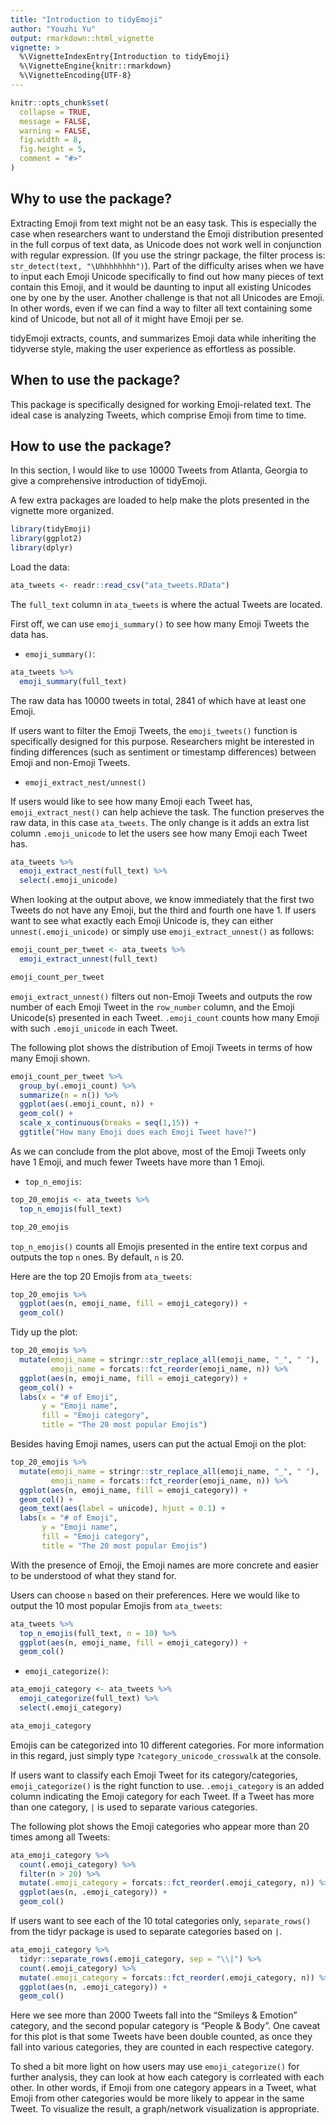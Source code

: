 ```yaml
---
title: "Introduction to tidyEmoji"
author: "Youzhi Yu"
output: rmarkdown::html_vignette
vignette: >
  %\VignetteIndexEntry{Introduction to tidyEmoji}
  %\VignetteEngine{knitr::rmarkdown}
  %\VignetteEncoding{UTF-8}
---
```


```r
knitr::opts_chunk$set(
  collapse = TRUE,
  message = FALSE,
  warning = FALSE,
  fig.width = 8, 
  fig.height = 5,
  comment = "#>"
)
```

## Why to use the package?

Extracting Emoji from text might not be an easy task. This is especially the case when researchers want to understand the Emoji distribution presented in the full corpus of text data, as Unicode does not work well in conjunction with regular expression. (If you use the stringr package, the filter process is: `str_detect(text, "\Uhhhhhhhh")`). Part of the difficulty arises when we have to input each Emoji Unicode specifically to find out how many pieces of text contain this Emoji, and it would be daunting to input all existing Unicodes one by one by the user. Another challenge is that not all Unicodes are Emoji. In other words, even if we can find a way to filter all text containing some kind of Unicode, but not all of it might have Emoji per se. 

tidyEmoji extracts, counts, and summarizes Emoji data while inheriting the tidyverse style, making the user experience as effortless as possible.

## When to use the package?

This package is specifically designed for working Emoji-related text. The ideal case is analyzing Tweets, which comprise Emoji from time to time. 

## How to use the package?

In this section, I would like to use 10000 Tweets from Atlanta, Georgia to give a comprehensive introduction of tidyEmoji.

A few extra packages are loaded to help make the plots presented in the vignette more organized. 

```r
library(tidyEmoji)
library(ggplot2)
library(dplyr)
```

Load the data:

```r
ata_tweets <- readr::read_csv("ata_tweets.RData")
```
The `full_text` column in `ata_tweets` is where the actual Tweets are located. 

First off, we can use `emoji_summary()` to see how many Emoji Tweets the data has. 

- `emoji_summary()`:

```r
ata_tweets %>%
  emoji_summary(full_text)
```

The raw data has 10000 tweets in total, 2841 of which have at least one Emoji.


If users want to filter the Emoji Tweets, the `emoji_tweets()` function is specifically designed for this purpose. Researchers might be interested in finding differences (such as sentiment or timestamp differences) between Emoji and non-Emoji Tweets.

- `emoji_extract_nest/unnest()`

If users would like to see how many Emoji each Tweet has, `emoji_extract_nest()` can help achieve the task. The function preserves the raw data, in this case `ata_tweets`. The only change is it adds an extra list column `.emoji_unicode` to let the users see how many Emoji each Tweet has.  

```r
ata_tweets %>%
  emoji_extract_nest(full_text) %>%
  select(.emoji_unicode) 
```
When looking at the output above, we know immediately that the first two Tweets do not have any Emoji, but the third and fourth one have 1. If users want to see what exactly each Emoji Unicode is, they can either `unnest(.emoji_unicode)` or simply use `emoji_extract_unnest()` as follows:


```r
emoji_count_per_tweet <- ata_tweets %>%
  emoji_extract_unnest(full_text) 

emoji_count_per_tweet
```

`emoji_extract_unnest()` filters out non-Emoji Tweets and outputs the row number of each Emoji Tweet in the `row_number` column, and the Emoji Unicode(s) presented in each Tweet. `.emoji_count` counts how many Emoji with such `.emoji_unicode` in each Tweet. 

The following plot shows the distribution of Emoji Tweets in terms of how many Emoji shown. 

```r
emoji_count_per_tweet %>%
  group_by(.emoji_count) %>%
  summarize(n = n()) %>%
  ggplot(aes(.emoji_count, n)) +
  geom_col() +
  scale_x_continuous(breaks = seq(1,15)) +
  ggtitle("How many Emoji does each Emoji Tweet have?")
```

As we can conclude from the plot above, most of the Emoji Tweets only have 1 Emoji, and much fewer Tweets have more than 1 Emoji. 

- `top_n_emojis`:

```r
top_20_emojis <- ata_tweets %>%
  top_n_emojis(full_text)

top_20_emojis
```

`top_n_emojis()` counts all Emojis presented in the entire text corpus and outputs the top `n` ones. By default, `n` is 20.  

Here are the top 20 Emojis from `ata_tweets`:

```r
top_20_emojis %>%
  ggplot(aes(n, emoji_name, fill = emoji_category)) +
  geom_col()
```

Tidy up the plot:

```r
top_20_emojis %>%
  mutate(emoji_name = stringr::str_replace_all(emoji_name, "_", " "),
         emoji_name = forcats::fct_reorder(emoji_name, n)) %>%
  ggplot(aes(n, emoji_name, fill = emoji_category)) +
  geom_col() +
  labs(x = "# of Emoji",
       y = "Emoji name",
       fill = "Emoji category",
       title = "The 20 most popular Emojis")
```

Besides having Emoji names, users can put the actual Emoji on the plot:

```r
top_20_emojis %>%
  mutate(emoji_name = stringr::str_replace_all(emoji_name, "_", " "),
         emoji_name = forcats::fct_reorder(emoji_name, n)) %>%
  ggplot(aes(n, emoji_name, fill = emoji_category)) +
  geom_col() +
  geom_text(aes(label = unicode), hjust = 0.1) +
  labs(x = "# of Emoji",
       y = "Emoji name",
       fill = "Emoji category",
       title = "The 20 most popular Emojis")
```

With the presence of Emoji, the Emoji names are more concrete and easier to be understood of what they stand for. 

Users can choose `n` based on their preferences. Here we would like to output the 10 most popular Emojis from `ata_tweets`:

```r
ata_tweets %>%
  top_n_emojis(full_text, n = 10) %>%
  ggplot(aes(n, emoji_name, fill = emoji_category)) +
  geom_col()
```

- `emoji_categorize()`:

```r
ata_emoji_category <- ata_tweets %>%
  emoji_categorize(full_text) %>%
  select(.emoji_category)

ata_emoji_category
```

Emojis can be categorized into 10 different categories. For more information in this regard, just simply type `?category_unicode_crosswalk` at the console. 

If users want to classify each Emoji Tweet for its category/categories, `emoji_categorize()` is the right function to use. `.emoji_category` is an added column indicating the Emoji category for each Tweet. If a Tweet has more than one category, `|` is used to separate various categories.

The following plot shows the Emoji categories who appear more than 20 times among all Tweets: 

```r
ata_emoji_category %>%
  count(.emoji_category) %>%
  filter(n > 20) %>%
  mutate(.emoji_category = forcats::fct_reorder(.emoji_category, n)) %>%
  ggplot(aes(n, .emoji_category)) +
  geom_col()
```

If users want to see each of the 10 total categories only, `separate_rows()` from the tidyr package is used to separate categories based on `|`.

```r
ata_emoji_category %>%
  tidyr::separate_rows(.emoji_category, sep = "\\|") %>%
  count(.emoji_category) %>%
  mutate(.emoji_category = forcats::fct_reorder(.emoji_category, n)) %>%
  ggplot(aes(n, .emoji_category)) +
  geom_col()
```

Here we see more than 2000 Tweets fall into the "Smileys & Emotion" category, and the second popular category is "People & Body". One caveat for this plot is that some Tweets have been double counted, as once they fall into various categories, they are counted in each respective category. 

To shed a bit more light on how users may use `emoji_categorize()` for further analysis, they can look at how each category is corrleated with each other. In other words, if Emoji from one category appears in a Tweet, what Emoji from other categories would be more likely to appear in the same Tweet. To visualize the result, a graph/network visualization is appropriate.  



